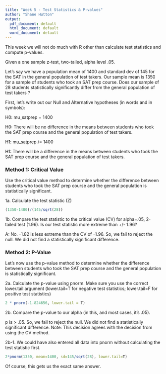 ---
title: "Week 5 - Test Statistics & P-values"
author: "Shane Hutton"
output:
  pdf_document: default
  html_document: default
  word_document: default
---

This week we will not do much with R other than calculate test statistics and compute p-values.

Given a one sample z-test, two-tailed, alpha level .05. 

Let's say we have a population mean of 1400 and standard dev of 145 for the SAT in the general population of test takers. Our sample mean is 1350 for a sample of students who took an SAT prep course. Does our sample of 28 students statistically significantly differ from the general population of test takers ?

First, let's write out our Null and Alternative hypotheses (in words and in symbols):

H0: mu_satprep = 1400

H0: There will be no difference in the means between students who took the SAT prep course and the general population of test takers.

H1: mu_satprep /= 1400

H1: There will be a difference in the means between students who took the SAT prep course and the general population of test takers.

### Method 1: Critical Value
Use the critical value method to determine whether the difference between students who took the SAT prep course and the general population is statistically significant.

1a. Calculate the test statistic (Z)
```{r}
(1350-1400)/(145/sqrt(28))
```
1b. Compare the test statistic to the critical value (CV) for alpha=.05, 2-tailed test (1.96). Is our test statistic more extreme than +/- 1.96? 

A: No. -1.82 is less extreme than the CV of -1.96. So, we fail to reject the null. We did not find a statistically significant difference.

### Method 2: P-Value
Let's now use the p-value method to determine whether the difference between students who took the SAT prep course and the general population is statistically significant.

2a. Calculate the p-value using pnorm. Make sure you use the correct lower.tail argument (lower.tail=T for negative test statistics; lower.tail=F for positive test statistics)
```{r}
2 * pnorm(-1.824656, lower.tail = T)
```

2b. Compare the p-value to our alpha (in this, and most cases, it's .05).

p is > .05. So, we fail to reject the null. We did not find a statistically significant difference. Note: This decision agrees with the decision from using the CV method.

2b-1. We could have also entered all data into pnorm without calculating the test statistic first.
```{r}
2*pnorm(1350, mean=1400, sd=145/sqrt(28), lower.tail=T)
```
Of course, this gets us the exact same answer.




